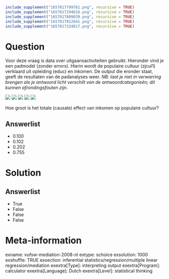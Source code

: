 ```r
include_supplement("1657817799761.png", recursive = TRUE)
include_supplement("1657817294616.png", recursive = TRUE)
include_supplement("1657817809039.png", recursive = TRUE)
include_supplement("1657817812641.png", recursive = TRUE)
include_supplement("1657817324817.png", recursive = TRUE)
```

Question
========
Voor deze vraag is data over uitgaansactiviteiten gebruikt. Hieronder
vind je een padmodel (zonder errors). Hierin wordt de populaire cultuur
(zjcul1) verklaard uit opleiding (educ) en inkomen. De output die
eronder staat, geeft de resultaten van de padanalyses weer. *NB: laat je
niet in verwarring brengen als je antwoord licht verschilt van de
antwoordcategorieën; dit kunnen afrondingsfouten zijn.*  
  
![](1657817799761.png)
![](1657817294616.png)
![](1657817809039.png)
![](1657817812641.png)
![](1657817324817.png)
  
Hoe groot is het totale (causale) effect van inkomen op populaire
cultuur?

Answerlist
----------
* 0.100
* 0.102
* 0.202
* 0.755

Solution
========










Answerlist
----------
* True
* False
* False
* False

Meta-information
================
exname: vufsw-mediation-2008-nl
extype: schoice
exsolution: 1000
exshuffle: TRUE
exsection: inferential statistics/regression/multiple linear regression/mediation
exextra[Type]: interpreting output
exextra[Program]: calculator
exextra[Language]: Dutch
exextra[Level]: statistical thinking

